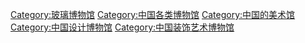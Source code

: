 [[Category:玻璃博物馆|Category:玻璃博物馆]]
[[Category:中国各类博物馆|Category:中国各类博物馆]]
[[Category:中国的美术馆|Category:中国的美术馆]]
[[Category:中国设计博物馆|Category:中国设计博物馆]]
[[Category:中国装饰艺术博物馆|Category:中国装饰艺术博物馆]]